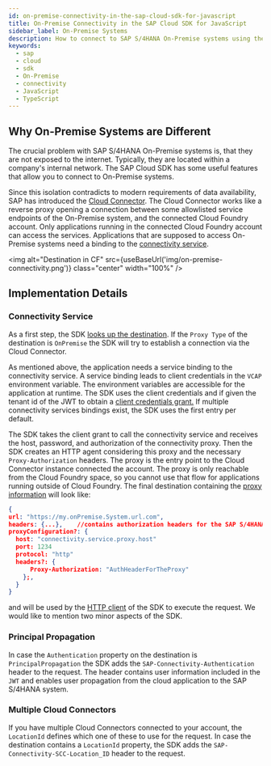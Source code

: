 ```yaml
---
id: on-premise-connectivity-in-the-sap-cloud-sdk-for-javascript
title: On-Premise Connectivity in the SAP Cloud SDK for JavaScript
sidebar_label: On-Premise Systems
description: How to connect to SAP S/4HANA On-Premise systems using the SAP Cloud SDK
keywords:
  - sap
  - cloud
  - sdk
  - On-Premise
  - connectivity
  - JavaScript
  - TypeScript
---
```



## Why On-Premise Systems are Different

The crucial problem with SAP S/4HANA On-Premise systems is, that they are not exposed to the internet.
Typically, they are located within a company's internal network.
The SAP Cloud SDK has some useful features that allow you to connect to On-Premise systems.

Since this isolation contradicts to modern requirements of data availability, SAP has introduced the [Cloud Connector](https://help.sap.com/viewer/cca91383641e40ffbe03bdc78f00f681/Cloud/en-US/e6c7616abb5710148cfcf3e75d96d596.html?q=cloud%20connector).
The Cloud Connector works like a reverse proxy opening a connection between some allowlisted service endpoints of the On-Premise system, and the connected Cloud Foundry account.
Only applications running in the connected Cloud Foundry account can access the services.
Applications that are supposed to access On-Premise systems need a binding to the [connectivity service](https://www.cloudfoundry.org/the-foundry/sap-cloud-platform-service-connectivity/).

<img
  alt="Destination in CF"
  src={useBaseUrl('img/on-premise-connectivity.png')}
  class="center"
  width="100%"
/>

## Implementation Details

### Connectivity Service

As a first step, the SDK [looks up the destination](./destination.mdx).
If the `Proxy Type` of the destination is `OnPremise` the SDK will try to establish a connection via the Cloud Connector.

As mentioned above, the application needs a service binding to the connectivity service.
A service binding leads to client credentials in the `VCAP` environment variable.
The environment variables are accessible for the application at runtime.
The SDK uses the client credentials and if given the tenant id of the JWT to obtain a [client credentials grant.](https://help.sap.com/viewer/8d8be6a74e4e49589a546c02ee193741/latest/en-US/f1eff1dd7907469491989b3a36e6a7c6.html)
If multiple connectivity services bindings exist, the SDK uses the first entry per default.

The SDK takes the client grant to call the connectivity service and receives the host, password, and authorization of the connectivity proxy.
Then the SDK creates an HTTP agent considering this proxy and the necessary `Proxy-Authorization` headers.
The proxy is the entry point to the Cloud Connector instance connected the account.
The proxy is only reachable from the Cloud Foundry space, so you cannot use that flow for applications running outside of Cloud Foundry.
The final destination containing the [proxy information](./proxy.mdx) will look like:

```JSON
{
url: "https://my.onPremise.System.url.com",
headers: {...},    //contains authorization headers for the SAP S/4HANA system
proxyConfiguration?: {
  host: "connectivity.service.proxy.host"
  port: 1234
  protocol: "http"
  headers?: {
      Proxy-Authorization: "AuthHeaderForTheProxy"
    };,
  }
}
```

and will be used by the [HTTP client](generic-http-client.mdx) of the SDK to execute the request.
We would like to mention two minor aspects of the SDK.

### Principal Propagation

In case the `Authentication` property on the destination is `PrincipalPropagation` the SDK adds the `SAP-Connectivity-Authentication` header to the request.
The header contains user information included in the `JWT` and enables user propagation from the cloud application to the SAP S/4HANA system.

### Multiple Cloud Connectors

If you have multiple Cloud Connectors connected to your account, the `LocationId` defines which one of these to use for the request.
In case the destination contains a `LocationId` property, the SDK adds the `SAP-Connectivity-SCC-Location_ID` header to the request.
